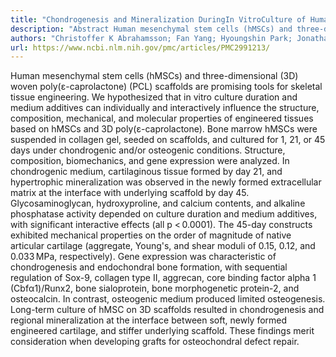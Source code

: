 ```yaml
---
title: "Chondrogenesis and Mineralization DuringIn VitroCulture of Human Mesenchymal Stem Cells on Three-Dimensional Woven Scaffolds"
description: "Abstract Human mesenchymal stem cells (hMSCs) and three-dimensional (3D) woven poly(ɛ-caprolactone) (PCL) scaffolds are promising tools for skeletal tissue engineering. We hypothesized that in vitro c..."
authors: "Christoffer K Abrahamsson; Fan Yang; Hyoungshin Park; Jonathan M Brunger; Piia K Valonen; Robert Langer; Jean F Welter; Arnold I Caplan; Farshid Guilak; Lisa E Freed"
url: https://www.ncbi.nlm.nih.gov/pmc/articles/PMC2991213/
---
```


Human mesenchymal stem cells (hMSCs) and three-dimensional (3D) woven poly(ɛ-caprolactone) (PCL) scaffolds are promising tools for skeletal tissue engineering. We hypothesized that in vitro culture duration and medium additives can individually and interactively influence the structure, composition, mechanical, and molecular properties of engineered tissues based on hMSCs and 3D poly(ɛ-caprolactone). Bone marrow hMSCs were suspended in collagen gel, seeded on scaffolds, and cultured for 1, 21, or 45 days under chondrogenic and/or osteogenic conditions. Structure, composition, biomechanics, and gene expression were analyzed. In chondrogenic medium, cartilaginous tissue formed by day 21, and hypertrophic mineralization was observed in the newly formed extracellular matrix at the interface with underlying scaffold by day 45. Glycosaminoglycan, hydroxyproline, and calcium contents, and alkaline phosphatase activity depended on culture duration and medium additives, with significant interactive effects (all p < 0.0001). The 45-day constructs exhibited mechanical properties on the order of magnitude of native articular cartilage (aggregate, Young's, and shear moduli of 0.15, 0.12, and 0.033 MPa, respectively). Gene expression was characteristic of chondrogenesis and endochondral bone formation, with sequential regulation of Sox-9, collagen type II, aggrecan, core binding factor alpha 1 (Cbfα1)/Runx2, bone sialoprotein, bone morphogenetic protein-2, and osteocalcin. In contrast, osteogenic medium produced limited osteogenesis. Long-term culture of hMSC on 3D scaffolds resulted in chondrogenesis and regional mineralization at the interface between soft, newly formed engineered cartilage, and stiffer underlying scaffold. These findings merit consideration when developing grafts for osteochondral defect repair.
